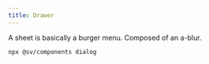 ```yaml
---
title: Drawer
---
```


A sheet is basically a burger menu. Composed of an a-blur.


<Pills>
  <Atrium label="a-track" href="/sv-frontend-library/mono/elements/a-track" />
  <Atrium label="a-adaptive" href="/sv-frontend-library/mono/elements/a-adaptive" />
</Pills>

```bash
npx @sv/components dialog
```

<Example title="Example" code={DrawerDemoRaw}>
  <DrawerDemo client:load />
</Example>
